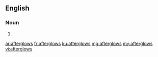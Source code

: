 ==English==

===Noun===
{{head|en|plural}}

# {{plural of|afterglow|lang=en|nocat=1}}

[[ar:afterglows]]
[[fr:afterglows]]
[[ku:afterglows]]
[[mg:afterglows]]
[[my:afterglows]]
[[vi:afterglows]]